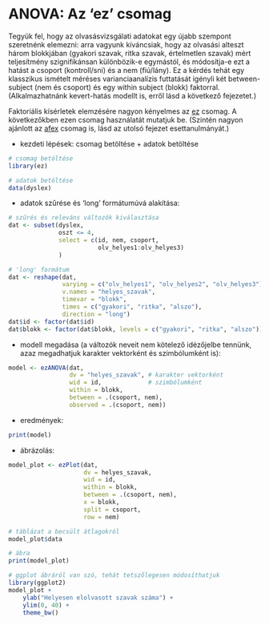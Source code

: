 # ANOVA: Az 'ez' csomag

Tegyük fel, hogy az olvasásvizsgálati adatokat egy újabb szempont szeretnénk elemezni: arra vagyunk kíváncsiak, hogy az olvasási alteszt három blokkjában 
(gyakori szavak, ritka szavak, értelmetlen szavak) mért teljesítmény szignifikánsan különbözik-e egymástól, és módosítja-e ezt a hatást a csoport (kontroll/sni) és a nem (fiú/lány). Ez a kérdés tehát egy klasszikus ismételt méréses varianciaanalízis futtatását igényli két between-subject (nem és csoport) és egy within subject (blokk) faktorral. (Alkalmazhatnánk kevert-hatás modellt is, erről lásd a következő fejezetet.)

Faktoriális kísérletek elemzésére nagyon kényelmes az [ez](https://cran.r-project.org/web/packages/ez/index.html) csomag. A következőkben ezen csomag használatát mutatjuk be. (Szintén nagyon ajánlott az [afex](https://cran.r-project.org/web/packages/afex/index.html) csomag is, lásd az utolsó fejezet esettanulmányát.)

- kezdeti lépések: csomag betöltése + adatok betöltése
```r
# csomag betöltése
library(ez)

# adatok betöltése
data(dyslex)
```

- adatok szűrése és 'long' formátumúvá alakítása:
```r
# szűrés és releváns változók kiválasztása
dat <- subset(dyslex, 
              oszt <= 4, 
              select = c(id, nem, csoport,
                         olv_helyes1:olv_helyes3)
              )

# 'long' formátum
dat <- reshape(dat, 
               varying = c("olv_helyes1", "olv_helyes2", "olv_helyes3"),
               v.names = "helyes_szavak",
               timevar = "blokk", 
               times = c("gyakori", "ritka", "alszo"),
               direction = "long")
dat$id <- factor(dat$id)
dat$blokk <- factor(dat$blokk, levels = c("gyakori", "ritka", "alszo"))
```

- modell megadása (a változók neveit nem kötelező idézőjelbe tennünk, azaz megadhatjuk karakter vektorként és szimbólumként is): 
```r
model <- ezANOVA(dat, 
                 dv = "helyes_szavak", # karakter vektorként
                 wid = id,             # szimbólumként
                 within = blokk,
                 between = .(csoport, nem),
                 observed = .(csoport, nem))
```

- eredmények:
```r
print(model)
```

- ábrázolás:
```r
model_plot <- ezPlot(dat, 
                     dv = helyes_szavak, 
                     wid = id, 
                     within = blokk,
                     between = .(csoport, nem), 
                     x = blokk, 
                     split = csoport, 
                     row = nem)

# táblázat a becsült átlagokról
model_plot$data

# ábra
print(model_plot)

# ggplot ábráról van szó, tehát tetszőlegesen módosíthatjuk
library(ggplot2)
model_plot + 
    ylab("Helyesen elolvasott szavak száma") + 
    ylim(0, 40) + 
    theme_bw()
```

